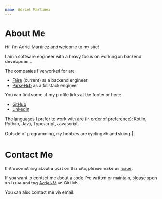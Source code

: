 ```yaml
---
name: Adriel Martinez
---
```


# About Me

Hi! I'm Adriel Martinez and welcome to my site!

I am a software engineer with a heavy focus on working on backend development.

The companies I've worked for are:

* [Faire](https://www.faire.com/) (current) as a backend engineer
* [ParseHub](https://www.parsehub.com/) as a fullstack engineer

You can find some of my profile links at the footer or here:

* [GitHub](https://github.com/Adriel-M)
* [LinkedIn](https://www.linkedin.com/in/adrielmartinez/)

The languages I prefer to work with are (in order of preference): Kotlin, Python, Java, Typescript, Javascript.

Outside of programming, my hobbies are cycling 🚲 and skiing 🎿.

# Contact Me

If it's something about a post on this site, please make an [issue](https://github.com/Adriel-M/adriel.dev/issues).

If you want to contact me about a code I've written or maintain, please open an issue and tag [Adriel-M](https://github.com/Adriel-M) on GitHub.

You can also contact me via email: <ObfuscatedEmail emailAddress={props.emailAddress} />

